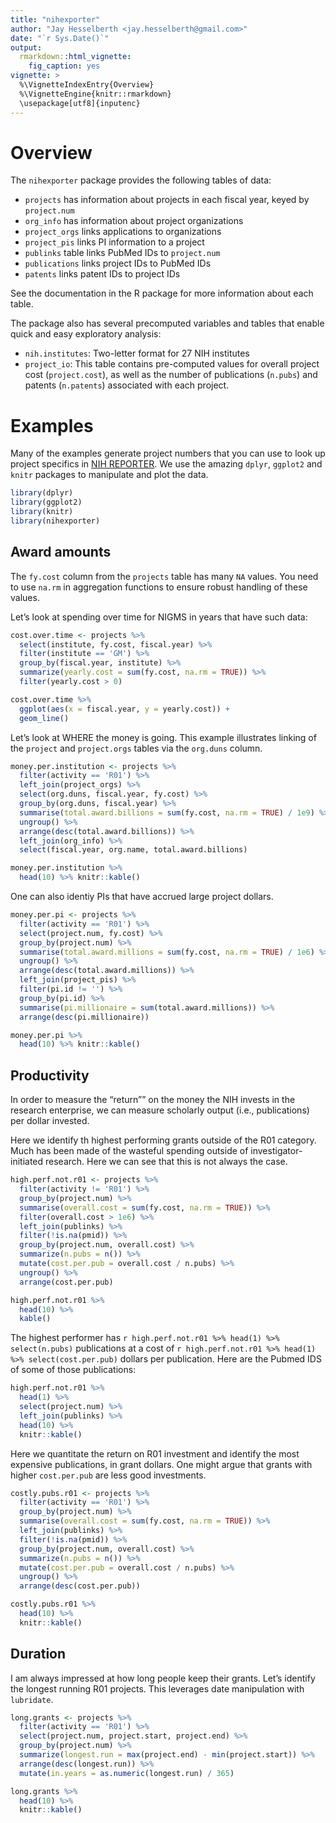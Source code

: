 ```yaml
---
title: "nihexporter"
author: "Jay Hesselberth <jay.hesselberth@gmail.com>"
date: "`r Sys.Date()`"
output:
  rmarkdown::html_vignette:
    fig_caption: yes
vignette: >
  %\VignetteIndexEntry{Overview}
  %\VignetteEngine{knitr::rmarkdown}
  \usepackage[utf8]{inputenc}
---
```


# Overview

The `nihexporter` package provides the following tables of data:

  * `projects` has information about projects in each fiscal year, keyed by `project.num`
  * `org_info` has information about project organizations
  * `project_orgs` links applications to organizations 
  * `project_pis` links PI information to a project
  * `publinks` table links PubMed IDs to `project.num`
  * `publications` links project IDs to PubMed IDs
  * `patents` links patent IDs to project IDs

See the documentation in the R package for more information about each table.

The package also has several precomputed variables and tables that enable quick and easy exploratory analysis:

  * `nih.institutes`: Two-letter format for 27 NIH institutes
  * `project_io`: This table contains pre-computed values for overall project cost (`project.cost`), as well as the number of publications (`n.pubs`) and patents (`n.patents`) associated with each project.
  
# Examples

Many of the examples generate project numbers that you can use to look up project specifics in [NIH REPORTER](http://projectreporter.nih.gov/reporter.cfm). We use the amazing `dplyr`, `ggplot2` and `knitr` packages to manipulate and plot the data.

```r
library(dplyr)
library(ggplot2)
library(knitr)
library(nihexporter)
```

## Award amounts

The `fy.cost` column from the `projects` table has many `NA` values.
You need to use `na.rm` in aggregation functions to ensure robust handling of these
values.

Let's look at spending over time for NIGMS in years that have such data:

```r
cost.over.time <- projects %>%
  select(institute, fy.cost, fiscal.year) %>%
  filter(institute == 'GM') %>%
  group_by(fiscal.year, institute) %>%
  summarize(yearly.cost = sum(fy.cost, na.rm = TRUE)) %>%
  filter(yearly.cost > 0)

cost.over.time %>%
  ggplot(aes(x = fiscal.year, y = yearly.cost)) +
  geom_line()
```

Let's look at WHERE the money is going. This example illustrates linking of the `project` and `project.orgs` tables via the `org.duns` column.

```r
money.per.institution <- projects %>%
  filter(activity == 'R01') %>%
  left_join(project_orgs) %>%
  select(org.duns, fiscal.year, fy.cost) %>%
  group_by(org.duns, fiscal.year) %>%
  summarise(total.award.billions = sum(fy.cost, na.rm = TRUE) / 1e9) %>%
  ungroup() %>%
  arrange(desc(total.award.billions)) %>%
  left_join(org_info) %>%
  select(fiscal.year, org.name, total.award.billions)

money.per.institution %>%
  head(10) %>% knitr::kable()
```

One can also identiy PIs that have accrued large project dollars. 

```r

money.per.pi <- projects %>%
  filter(activity == 'R01') %>%
  select(project.num, fy.cost) %>%
  group_by(project.num) %>%
  summarise(total.award.millions = sum(fy.cost, na.rm = TRUE) / 1e6) %>%
  ungroup() %>%
  arrange(desc(total.award.millions)) %>%
  left_join(project_pis) %>%
  filter(pi.id != '') %>%
  group_by(pi.id) %>%
  summarise(pi.millionaire = sum(total.award.millions)) %>%
  arrange(desc(pi.millionaire))  

money.per.pi %>%
  head(10) %>% knitr::kable()
```

## Productivity

In order to measure the "return"" on the money the NIH invests in the research enterprise,
we can measure scholarly output (i.e., publications) per dollar invested.

Here we identify th highest performing grants outside of the R01 category.
Much has been made of the wasteful spending outside of
investigator-initiated research. Here we can see that this is not always
the case.

```r
high.perf.not.r01 <- projects %>%
  filter(activity != 'R01') %>%
  group_by(project.num) %>%
  summarise(overall.cost = sum(fy.cost, na.rm = TRUE)) %>%
  filter(overall.cost > 1e6) %>%
  left_join(publinks) %>%
  filter(!is.na(pmid)) %>%
  group_by(project.num, overall.cost) %>%
  summarize(n.pubs = n()) %>%
  mutate(cost.per.pub = overall.cost / n.pubs) %>%
  ungroup() %>%
  arrange(cost.per.pub)

high.perf.not.r01 %>%
  head(10) %>%
  kable()
```

The highest performer has `r high.perf.not.r01 %>% head(1) %>% select(n.pubs)` publications at a cost of `r high.perf.not.r01 %>% head(1) %>% select(cost.per.pub)` dollars per publication. Here are the Pubmed IDS of some of those publications:

```r
high.perf.not.r01 %>%
  head(1) %>%
  select(project.num) %>%
  left_join(publinks) %>%
  head(10) %>%
  knitr::kable()
```

Here we quantitate the return on R01 investment and identify the most expensive publications, in grant dollars. One might argue that grants with higher `cost.per.pub` are less good investments.

```r
costly.pubs.r01 <- projects %>%
  filter(activity == 'R01') %>%
  group_by(project.num) %>%
  summarise(overall.cost = sum(fy.cost, na.rm = TRUE)) %>%
  left_join(publinks) %>%
  filter(!is.na(pmid)) %>%
  group_by(project.num, overall.cost) %>%
  summarize(n.pubs = n()) %>%
  mutate(cost.per.pub = overall.cost / n.pubs) %>%
  ungroup() %>%
  arrange(desc(cost.per.pub))

costly.pubs.r01 %>%
  head(10) %>%
  knitr::kable()
```

## Duration

I am always impressed at how long people keep their grants. Let's identify
the longest running R01 projects. This leverages date manipulation with `lubridate`.

```r
long.grants <- projects %>%
  filter(activity == 'R01') %>%
  select(project.num, project.start, project.end) %>%
  group_by(project.num) %>%
  summarize(longest.run = max(project.end) - min(project.start)) %>%
  arrange(desc(longest.run)) %>%
  mutate(in.years = as.numeric(longest.run) / 365)

long.grants %>%
  head(10) %>%
  knitr::kable()
```

